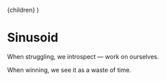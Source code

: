   <Layout pagetitle="Sinusoid">{children}</Layout>
)

# Sinusoid

When struggling, we introspect — work on ourselves.

When winning, we see it as a waste of time.

<Sinusoid />

